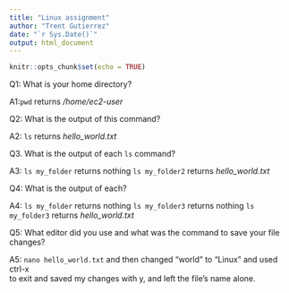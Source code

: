 ```yaml
---
title: "Linux assignment"
author: "Trent Gutierrez"
date: "`r Sys.Date()`"
output: html_document
---
```


```r
knitr::opts_chunk$set(echo = TRUE)
```

Q1: What is your home directory?

A1:`pwd` returns */home/ec2-user*


Q2: What is the output of this command?

A2: `ls` returns *hello_world.txt*


Q3. What is the output of each `ls` command?

A3: `ls my_folder` returns nothing
    `ls my_folder2` returns *hello_world.txt*


Q4: What is the output of each?

A4: `ls my_folder` returns nothing
    `ls my_folder3` returns nothing
    `ls my_folder3` returns *hello_world.txt*


Q5: What editor did you use and what was the command to save your file changes?

A5: `nano hello_world.txt` and then changed "world" to "Linux" and used ctrl-x  
    to exit and saved my changes with y, and left the file's name alone. 





